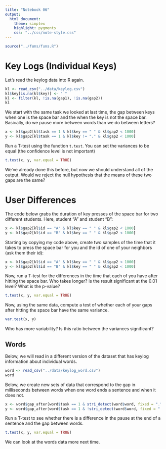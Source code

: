 ```yaml
---
title: "Notebook 06"
output:
  html_document:
    theme: simplex
    highlight: pygments
    css: "../css/note-style.css"
---
```


```r
source("../funs/funs.R")
```

# Key Logs (Individual Keys)

Let's read the keylog data into R again. 

```r
kl <- read_csv("../data/keylog.csv")
kl$key[is.na(kl$key)] <- " "
kl <- filter(kl, !is.na(gap1), !is.na(gap2))
kl
```

We start with the same task we looked at last time, the gap
between keys when one is the space bar and the when the key 
is not the space bar. Basically, do we pause more between
words than we do between letters?

```r
x <- kl$gap2[kl$task == 1 & kl$key == " " & kl$gap2 < 1000]
y <- kl$gap2[kl$task == 1 & kl$key != "." & kl$gap2 < 1000]
```

Run a T-test using the function `t.test`. You can set the 
variances to be equal (the confidence level is not important)

```r
t.test(x, y, var.equal = TRUE)
```

We've already done this before, but now we should understand
all of the output. Would we reject the null hypothesis that
the means of these two gaps are the same?

# User Differences

The code below grabs the duration of key presses of the space
bar for two different students. Here, student "A" and student
"B":

```r
x <- kl$gap2[kl$id == "A" & kl$key == " " & kl$gap2 < 1000]
y <- kl$gap2[kl$id == "B" & kl$key == " " & kl$gap2 < 1000]
```

Starting by copying my code above, create two samples of the 
time that it takes to press the space bar for you and the id of
one of your neighbors (ask them their id):

```r
x <- kl$gap2[kl$id == "A" & kl$key == " " & kl$gap2 < 1000]
y <- kl$gap2[kl$id == "B" & kl$key == " " & kl$gap2 < 1000]
```

Now, run a T-test for the differences in the time that each of
you have after hitting the space bar. Who takes longer? Is the
result significant at the 0.01 level? What is the p-value?

```r
t.test(x, y, var.equal = TRUE)
```

Now, using the same data, compute a test of whether each of your
gaps after hitting the space bar have the same variance.

```r
var.test(x, y)
```

Who has more variability? Is this ratio between the variances
significant?

## Words

Below, we will read in a different version of the dataset that 
has keylog information about individual words.

```r
word <- read_csv("../data/keylog_word.csv")
word
```

Below, we create new sets of data that correspond to the gap
in milliseconds between words when one word ends a sentence
and when it does not. 

```r
x <- word$gap_after[word$task == 1 & stri_detect(word$word, fixed = ".")  & word$gap_after < 2000]
y <- word$gap_after[word$task == 1 & !stri_detect(word$word, fixed = ".") & word$gap_after < 2000]
```

Run a T-test to see whether there is a difference in the pause 
at the end of a sentence and the gap between words.

```r
t.test(x, y, var.equal = TRUE)
```

We can look at the words data more next time.
